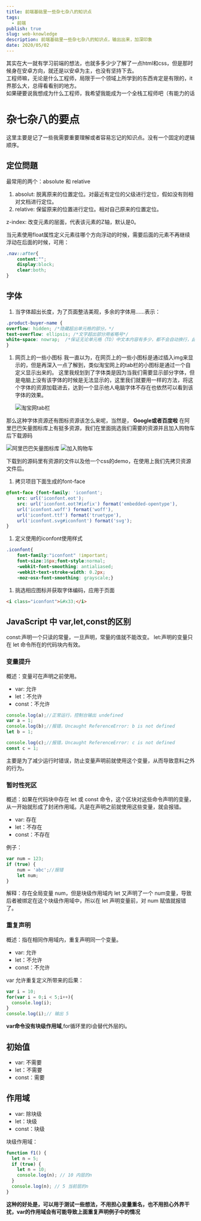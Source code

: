 ```yaml
---
title: 前端基础里一些杂七杂八的知识点
tags:
  - 前端
publish: true
slug: web-knowledge
description: 前端基础里一些杂七杂八的知识点，输出出来，加深印象
date: 2020/05/02
---
```


其实在大一就有学习前端的想法，也就多多少少了解了一点html和css，但是那时候身在安卓方向，就还是以安卓为主，也没有坚持下去。  
工程师嘛，无论是什么工程师，局限于一个领域上所学到的东西肯定是有限的，it界那么大，总得看看别的地方。  
如果硬要说我想成为什么工程师，我希望我能成为一个全栈工程师吧（有能力的话

# 杂七杂八的要点

这里主要是记了一些我需要重要理解或者容易忘记的知识点。没有一个固定的逻辑顺序。

## 定位問題

最常用的两个：absolute 和 relative

1. absolut: 脱离原来的位置定位。对最近有定位的父级进行定位，假如没有则相对文档进行定位。
2. relative: 保留原来的位置进行定位。相对自己原来的位置定位。

z-index: 改变元素的层面，代表该元素的Z轴，默认是0。

当元素使用float属性定义元素往哪个方向浮动的时候，需要后面的元素不再继续浮动在后面的时候，可用：

```css
.nav::after{
    content:"";
    display:block;
    clear:both;
}
```

## 字体

1. 当字体超出长度，为了页面整洁美观，多余的字体用……表示：

```css
.product-buyer-name {
overflow: hidden; /*隐藏超出单元格的部分。*/
text-overflow: ellipsis; /*文字超出部分用省略号*/
white-space: nowrap;  /*保证无论单元格（TD）中文本内容有多少，都不会自动换行，此时多余的内容会在水平方向撑破单元格*/
}
```

1. 网页上的一些小图标
   我一直以为，在网页上的一些小图标是通过插入img来显示的，但是再深入一点了解到，类似淘宝网上的tab栏的小图标是通过一个自定义显示出来的。
   这里我规划到了字体类是因为当我们需要显示部分字体，但是电脑上没有该字体的时候是无法显示的，这里我们就要用一样的方法，将这个字体的资源加载进去，达到一个显示他人电脑字体不存在也依然可以看到该字体的效果。

   ![淘宝网tab栏](/postImg/web-knowledge/tao_tab.png)

那么这种字体资源还有图标资源该怎么来呢，当然是，
**Google或者百度啦**
在阿里巴巴矢量图标库上有挺多资源，我们在里面挑选我们需要的资源并且加入购物车后下载源码

![阿里巴巴矢量图标库](/postImg/web-knowledge/albb_icon.jpg)
![加入购物车](/postImg/web-knowledge/albb_buy.jpg)

下载到的源码里有资源的文件以及他一个css的demo，在使用上我们先拷贝资源文件后。

1. 拷贝项目下面生成的font-face

```css
@font-face {font-family: 'iconfont';
    src: url('iconfont.eot');
    src: url('iconfont.eot?#iefix') format('embedded-opentype'),
    url('iconfont.woff') format('woff'),
    url('iconfont.ttf') format('truetype'),
    url('iconfont.svg#iconfont') format('svg');
}
```

1. 定义使用的iconfont使用样式

```css
.iconfont{
    font-family:"iconfont" !important;
    font-size:16px;font-style:normal;
    -webkit-font-smoothing: antialiased;
    -webkit-text-stroke-width: 0.2px;
    -moz-osx-font-smoothing: grayscale;}
```

1. 挑选相应图标并获取字体编码，应用于页面

```html
<i class="iconfont">&#x33;</i>
```

## JavaScript 中 var,let,const的区别

const:声明一个只读的常量，一旦声明，常量的值就不能改变。
let:声明的变量只在 let 命令所在的代码块内有效。

### 变量提升

概述：变量可在声明之前使用。

- var: 允许
- let：不允许
- const：不允许

```js
console.log(a);//正常运行，控制台输出 undefined
var a = 1;
console.log(b);//报错，Uncaught ReferenceError: b is not defined
let b = 1;

console.log(c);//报错，Uncaught ReferenceError: c is not defined
const c = 1;
```

主要是为了减少运行时错误，防止变量声明前就使用这个变量，从而导致意料之外的行为。

### 暂时性死区

概述：如果在代码块中存在 let 或 const 命令，这个区块对这些命令声明的变量，从一开始就形成了封闭作用域。凡是在声明之前就使用这些变量，就会报错。

- var: 存在
- let：不存在
- const：不存在

例子：

```js
var num = 123;
if (true) {
	num = 'abc';//报错
	let num;
}
```

解释：存在全局变量 num，但是块级作用域内 let 又声明了一个 num变量，导致后者被绑定在这个块级作用域中，所以在 let 声明变量前，对 num 赋值就报错了。

### 重复声明

概述：指在相同作用域内，重复声明同一个变量。

- var: 允许
- let：不允许
- const：不允许

var 允许重复定义所带来的后果：

```js
var i = 10;
for(var i = 0;i < 5;i++){
  console.log(i);
}
console.log(i);// 输出 5
```

**var命令没有块级作用域**,for循环里的i会替代外层的i。

## 初始值

- var: 不需要
- let：不需要
- const：需要

## 作用域

- var: 除块级
- let：块级
- const：块级

块级作用域：

```js
function f1() {
  let n = 5;
  if (true) {
    let n = 10;
    console.log(n); // 10 内层的n
  }
  console.log(n); // 5 当前层的n
}
```

**这种的好处是，可以用于测试一些想法，不用担心变量重名，也不用担心外界干扰，var的作用域会有可能导致上面重复声明例子中的情况**
